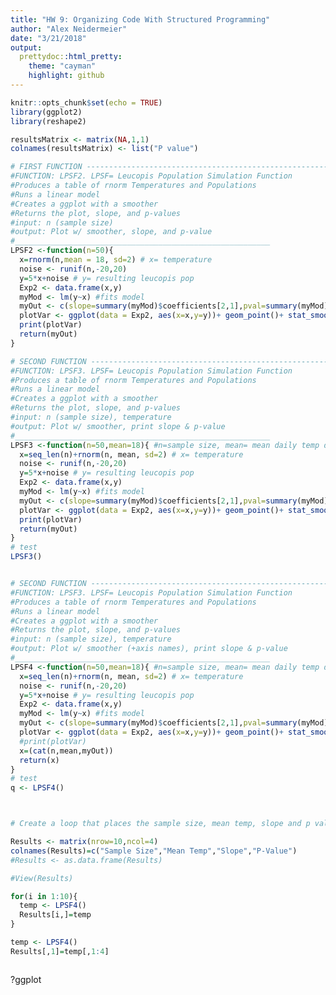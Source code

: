 ```yaml
---
title: "HW 9: Organizing Code With Structured Programming"
author: "Alex Neidermeier"
date: "3/21/2018"
output: 
  prettydoc::html_pretty:
    theme: "cayman"
    highlight: github
---
```


```r
knitr::opts_chunk$set(echo = TRUE)
library(ggplot2)
library(reshape2)

resultsMatrix <- matrix(NA,1,1)
colnames(resultsMatrix) <- list("P value")

# FIRST FUNCTION ---------------------------------------------------------------
#FUNCTION: LPSF2. LPSF= Leucopis Population Simulation Function
#Produces a table of rnorm Temperatures and Populations
#Runs a linear model
#Creates a ggplot with a smoother
#Returns the plot, slope, and p-values
#input: n (sample size)
#output: Plot w/ smoother, slope, and p-value
#_________________________________________________________
LPSF2 <-function(n=50){
  x=rnorm(n,mean = 18, sd=2) # x= temperature
  noise <- runif(n,-20,20)
  y=5*x+noise # y= resulting leucopis pop
  Exp2 <- data.frame(x,y)
  myMod <- lm(y~x) #fits model
  myOut <- c(slope=summary(myMod)$coefficients[2,1],pval=summary(myMod)$coefficients[2,4])
  plotVar <- ggplot(data = Exp2, aes(x=x,y=y))+ geom_point()+ stat_smooth(method = lm, se=0.99)
  print(plotVar)
  return(myOut)
}

# SECOND FUNCTION ---------------------------------------------------------------
#FUNCTION: LPSF3. LPSF= Leucopis Population Simulation Function
#Produces a table of rnorm Temperatures and Populations
#Runs a linear model
#Creates a ggplot with a smoother
#Returns the plot, slope, and p-values
#input: n (sample size), temperature
#output: Plot w/ smoother, print slope & p-value
#_________________________________________________________
LPSF3 <-function(n=50,mean=18){ #n=sample size, mean= mean daily temp during study period)
  x=seq_len(n)+rnorm(n, mean, sd=2) # x= temperature
  noise <- runif(n,-20,20)
  y=5*x+noise # y= resulting leucopis pop
  Exp2 <- data.frame(x,y)
  myMod <- lm(y~x) #fits model
  myOut <- c(slope=summary(myMod)$coefficients[2,1],pval=summary(myMod)$coefficients[2,4])
  plotVar <- ggplot(data = Exp2, aes(x=x,y=y))+ geom_point()+ stat_smooth(method = lm, se=0.99)
  print(plotVar)
  return(myOut)
}
# test 
LPSF3()


# SECOND FUNCTION ---------------------------------------------------------------
#FUNCTION: LPSF3. LPSF= Leucopis Population Simulation Function
#Produces a table of rnorm Temperatures and Populations
#Runs a linear model
#Creates a ggplot with a smoother
#Returns the plot, slope, and p-values
#input: n (sample size), temperature
#output: Plot w/ smoother (+axis names), print slope & p-value
#_________________________________________________________
LPSF4 <-function(n=50,mean=18){ #n=sample size, mean= mean daily temp during study period)
  x=seq_len(n)+rnorm(n, mean, sd=2) # x= temperature
  noise <- runif(n,-20,20)
  y=5*x+noise # y= resulting leucopis pop
  Exp2 <- data.frame(x,y)
  myMod <- lm(y~x) #fits model
  myOut <- c(slope=summary(myMod)$coefficients[2,1],pval=summary(myMod)$coefficients[2,4])
  plotVar <- ggplot(data = Exp2, aes(x=x,y=y))+ geom_point()+ stat_smooth(method = lm, se=0.99)+xlab("Temperature")+ylab("Population")+ ggtitle("Leucopis populations")+theme_minimal()
  #print(plotVar)
  x=(cat(n,mean,myOut))
  return(x)
}
# test 
q <- LPSF4()



# Create a loop that places the sample size, mean temp, slope and p value in a dataframe. First 2 different mean temps, sample size 1:5 two times.

Results <- matrix(nrow=10,ncol=4)
colnames(Results)=c("Sample Size","Mean Temp","Slope","P-Value")
#Results <- as.data.frame(Results)

#View(Results)

for(i in 1:10){
  temp <- LPSF4()
  Results[i,]=temp
}

temp <- LPSF4()
Results[,1]=temp[,1:4]
```

```r

```

?ggplot